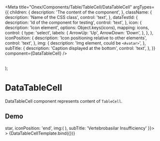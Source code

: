 

<Meta
  title="Onex/Components/Table/TableCell/DataTableCell"
  argTypes={{
    children: {
      description: 'The content of the component',
    },
    className: {
      description: 'Name of the CSS class',
      control: 'text',
    },
    dataTestId: {
      description: 'Id of the component for testing',
      control: 'text',
    },
    icon: {
      description: 'Icon element',
      options: Object.keys(icons),
      mapping: icons,
      control: {
        type: 'select',
        labels: {
          ArrowUp: 'Up',
          ArrowDown: 'Down',
        },
      },
    },
    iconPosition: {
      description: 'Icon positioning relative to other elements',
      control: 'text',
    },
    img: {
      description: 'Img element, could be ```<Avatar>```',
    },
    subTitle: {
      description: 'Caption displayed at the bottom',
      control: 'text',
    },
  }}
  component={DataTableCell}
/>

  <Table>
    <TableBody>
      <TableRow>
        <TableCell>
          <DataTableCell {...args}/>
        </TableCell>
      </TableRow>
    </TableBody>
  </Table>
);

# DataTableCell
DataTableCell component represents content of ```TableCell```.

<Canvas>
  <Story name="Default" story={stories.Default} />
</Canvas>


## Demo
<Canvas>
  <Story
    name="Demo"
    args={{
      children: 'Clinical and Radiological Evaluation of Patients With',
      className: 'custom-datatablecell',
      dataTestId: 'test-datatablecell-id',
      icon: <Icon>star</Icon>,
      iconPosition: 'end',
      img:(
        <Avatar
          src="https://robohash.org/my-own-slug.png?size=300x300&set=set1"
          size="md"
          hoverDisabled
        />),
      subTitle: 'Vertebrobasilar Insufficiency'
    }}>
   >
    {DataTableCellTemplate.bind({})}
  </Story>
</Canvas>

<ArgsTable story="Demo" />

